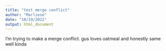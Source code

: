 ```yaml
---
title: "test merge conflict"
author: "Marliese"
date: "10/19/2022"
output: html_document
---
```


I'm trying to make a merge conflict. gus loves oatmeal and honestly same well kinda




